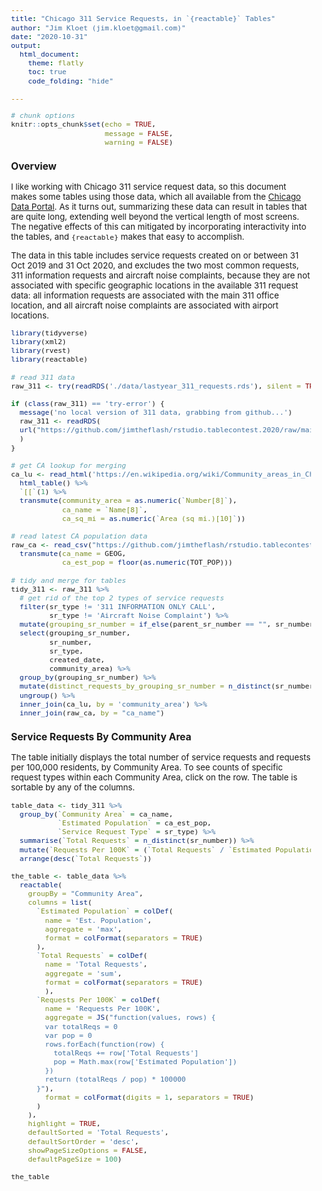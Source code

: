 ```yaml
---
title: "Chicago 311 Service Requests, in `{reactable}` Tables"
author: "Jim Kloet (jim.kloet@gmail.com)"
date: "2020-10-31"
output:
  html_document:
    theme: flatly
    toc: true
    code_folding: "hide"

---
```


<style type="text/css">

  body{
  font-size: 10pt;
  }
  
  .title{
  font-size: 16pt;
  }
  
  <!-- uncomment below for full width tables (look too wide for my tastes) -->
  div.main-container {
  width: 100%;
  max-width: unset;
  }

</style>


```r
# chunk options
knitr::opts_chunk$set(echo = TRUE,
                      message = FALSE,
                      warning = FALSE)
```

### Overview

I like working with Chicago 311 service request data, so this document makes some tables using those data, which all available from the [Chicago Data Portal](https://data.cityofchicago.org/Service-Requests/311-Service-Requests/v6vf-nfxy). As it turns out, summarizing these data can result in tables that are quite long, extending well beyond the vertical length of most screens. The negative effects of this can mitigated by incorporating interactivity into the tables, and `{reactable}` makes that easy to accomplish.

The data in this table includes service requests created on or between 31 Oct 2019 and 31 Oct 2020, and excludes the two most common requests, 311 information requests and aircraft noise complaints, because they are not associated with specific geographic locations in the available 311 request data: all information requests are associated with the main 311 office location, and all aircraft noise complaints are associated with airport locations.

```r

library(tidyverse)
library(xml2)
library(rvest)
library(reactable)

# read 311 data
raw_311 <- try(readRDS('./data/lastyear_311_requests.rds'), silent = TRUE)

if (class(raw_311) == 'try-error') {
  message('no local version of 311 data, grabbing from github...')
  raw_311 <- readRDS(
  url("https://github.com/jimtheflash/rstudio.tablecontest.2020/raw/main/data/lastyear_311_requests.rds","rb")
  )
}

# get CA lookup for merging
ca_lu <- read_html('https://en.wikipedia.org/wiki/Community_areas_in_Chicago') %>%
  html_table() %>%
  `[[`(1) %>%
  transmute(community_area = as.numeric(`Number[8]`),
            ca_name = `Name[8]`,
            ca_sq_mi = as.numeric(`Area (sq mi.)[10]`))

# read latest CA population data
raw_ca <- read_csv("https://github.com/jimtheflash/rstudio.tablecontest.2020/raw/main/data/ReferenceCCAProfiles20142018.csv") %>%
  transmute(ca_name = GEOG,
            ca_est_pop = floor(as.numeric(TOT_POP)))

# tidy and merge for tables
tidy_311 <- raw_311 %>%
  # get rid of the top 2 types of service requests
  filter(sr_type != '311 INFORMATION ONLY CALL',
         sr_type != 'Aircraft Noise Complaint') %>%
  mutate(grouping_sr_number = if_else(parent_sr_number == "", sr_number, parent_sr_number)) %>%
  select(grouping_sr_number,
         sr_number,
         sr_type,
         created_date,
         community_area) %>%
  group_by(grouping_sr_number) %>%
  mutate(distinct_requests_by_grouping_sr_number = n_distinct(sr_number)) %>%
  ungroup() %>%
  inner_join(ca_lu, by = 'community_area') %>%
  inner_join(raw_ca, by = "ca_name")

```

### Service Requests By Community Area

The table initially displays the total number of service requests and requests per 100,000 residents, by Community Area. To see counts of specific request types within each Community Area, click on the row. The table is sortable by any of the columns. 

```r

table_data <- tidy_311 %>%
  group_by(`Community Area` = ca_name, 
           `Estimated Population` = ca_est_pop,
           `Service Request Type` = sr_type) %>%
  summarise(`Total Requests` = n_distinct(sr_number)) %>%
  mutate(`Requests Per 100K` = (`Total Requests` / `Estimated Population`) * 100000) %>%
  arrange(desc(`Total Requests`))

the_table <- table_data %>%
  reactable(
    groupBy = "Community Area",
    columns = list(
      `Estimated Population` = colDef(
        name = 'Est. Population',
        aggregate = 'max',
        format = colFormat(separators = TRUE)
      ),
      `Total Requests` = colDef(
        name = 'Total Requests',
        aggregate = 'sum',
        format = colFormat(separators = TRUE)
        ),
      `Requests Per 100K` = colDef(
        name = 'Requests Per 100K',
        aggregate = JS("function(values, rows) {
        var totalReqs = 0
        var pop = 0
        rows.forEach(function(row) {
          totalReqs += row['Total Requests']
          pop = Math.max(row['Estimated Population'])
        })
        return (totalReqs / pop) * 100000
      }"),
        format = colFormat(digits = 1, separators = TRUE)
      )
    ),
    highlight = TRUE,
    defaultSorted = 'Total Requests',
    defaultSortOrder = 'desc',
    showPageSizeOptions = FALSE, 
    defaultPageSize = 100)

the_table
```